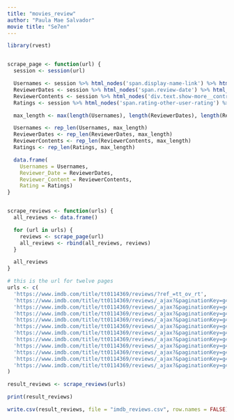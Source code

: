 ```yaml
---
title: "movies_review"
author: "Paula Mae Salvador"
movie title: "Se7en"
---
```


```r
library(rvest)


scrape_page <- function(url) {
  session <- session(url)

  Usernames <- session %>% html_nodes('span.display-name-link') %>% html_text()
  ReviewerDates <- session %>% html_nodes('span.review-date') %>% html_text()
  ReviewerContents <- session %>% html_nodes('div.text.show-more__control') %>% html_text()
  Ratings <- session %>% html_nodes('span.rating-other-user-rating') %>% html_text()

  max_length <- max(length(Usernames), length(ReviewerDates), length(ReviewerContents), length(Ratings))

  Usernames <- rep_len(Usernames, max_length)
  ReviewerDates <- rep_len(ReviewerDates, max_length)
  ReviewerContents <- rep_len(ReviewerContents, max_length)
  Ratings <- rep_len(Ratings, max_length)

  data.frame(
    Usernames = Usernames,
    Reviewer_Date = ReviewerDates,
    Reviewer_Content = ReviewerContents,
    Rating = Ratings)
}


scrape_reviews <- function(urls) {
  all_reviews <- data.frame()

  for (url in urls) {
    reviews <- scrape_page(url)
    all_reviews <- rbind(all_reviews, reviews)
  }

  all_reviews
}

# this is the url for twelve pages 
urls <- c(
  'https://www.imdb.com/title/tt0114369/reviews/?ref_=tt_ov_rt',
  'https://www.imdb.com/title/tt0114369/reviews/_ajax?&paginationKey=g4w6ddbmqyzdo6ic4oxwjnrtrpt46cjz34ndb4hnb7d7stttfjrk4ds6pa2vxpryodh6mgx7hriurxxjdoywer4suz3a',
  'https://www.imdb.com/title/tt0114369/reviews/_ajax?&paginationKey=g4w6ddbmqyzdo6ic4oxwjnzqqpqmycj53ykdb7xfb3a76vl5pjt6udkyo4yvrmjjb4dv6w3iyzjw2dyctkwt27m6b5e3q',
  'https://www.imdb.com/title/tt0114369/reviews/_ajax?&paginationKey=g4w6ddbmqyzdo6ic4oxwjnburlr4sbb43uod54pfb3apuv35pjt6uds2oq2v7mrmb4drljedv7mi3fteffa3jvycjg6tc',
  'https://www.imdb.com/title/tt0114369/reviews/_ajax?&paginationKey=g4w6ddbmqyzdo6ic4oxwjnbsrlr44aj634mtx4hjata76wt5pjt6ucktpayvzpzkb4dq4jz6d54ugtxnp7d3uvw5bk6ny',
  'https://www.imdb.com/title/tt0114369/reviews/_ajax?&paginationKey=g4w6ddbmqyzdo6ic4oxwjnbrrht46az73aodz67naxa72v35pjt6ubczoq4vrpzjb4ds6wnj2tkgljsj5x3nohlrrvmoa',
  'https://www.imdb.com/title/tt0114369/reviews/_ajax?&paginationKey=g4w6ddbmqyzdo6ic4oxwjnjzr7umybz62mod377oa7c7wvdfoq366sszpeyf7mrjdb4k5feypb3t5izv4uqdfc3533vmizq',
  'https://www.imdb.com/title/tt0114369/reviews/_ajax?&paginationKey=g4w6ddbmqyzdo6ic4oxwjnjxr3qmqaj42iotr4hkb3c76ud5pjt6ud2somyfvprpb4dscvpmwmlstagz236ymumooaqwo',
  'https://www.imdb.com/title/tt0114369/reviews/_ajax?&paginationKey=g4w6ddbmqyzdo6ic4oxwjnjurlr4warz3mkdb67ib7e7yud5pjt6ucc4peyvvnjkb4d2qwq7s4dwvf7kjmoxsdqsf2b2m',
  'https://www.imdb.com/title/tt0114369/reviews/_ajax?&paginationKey=g4w6ddbmqyzdo6ic4oxwjnjvrprmmbb62mmtb4hia7d7yv3coq366ss7ouyflmzpdf4k4vf7b34va25omjq5nxdoc2355vq',
  'https://www.imdb.com/title/tt0114369/reviews/_ajax?&paginationKey=g4w6ddbmqyzdo6ic4oxwjnjtr7umsbrt3und36poa7c7qvt5pjt6udszoa2vzpzlb4d6d35rocxsuieikn5yd4rgg6nzm',
  'https://www.imdb.com/title/tt0114369/reviews/_ajax?&paginationKey=g4w6ddbmqyzdo6ic4oxwjnjqr7r4uab63ekdd4pnb7d7sudgoq366sstoa2v3njndb4k4l7gvmqrspi6xzgt2x3hfjt5tty'
)

result_reviews <- scrape_reviews(urls)

print(result_reviews)

write.csv(result_reviews, file = "imdb_reviews.csv", row.names = FALSE)
```
